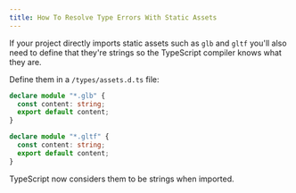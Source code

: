 ```yaml
---
title: How To Resolve Type Errors With Static Assets
---
```


If your project directly imports static assets such as `glb` and `gltf` you'll
also need to define that they're strings so the TypeScript compiler knows what
they are.

Define them in a `/types/assets.d.ts` file:

```ts
declare module "*.glb" {
  const content: string;
  export default content;
}

declare module "*.gltf" {
  const content: string;
  export default content;
}
```

TypeScript now considers them to be strings when imported.
